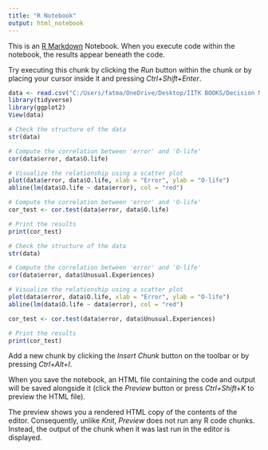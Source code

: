 ```yaml
---
title: "R Notebook"
output: html_notebook
---
```


This is an [R Markdown](http://rmarkdown.rstudio.com) Notebook. When you execute code within the notebook, the results appear beneath the code. 

Try executing this chunk by clicking the *Run* button within the chunk or by placing your cursor inside it and pressing *Ctrl+Shift+Enter*. 

```r
data <- read.csv("C:/Users/fatma/OneDrive/Desktop/IITK BOOKS/Decision Making/DM Project/data/All data - Average_error.csv")
library(tidyverse)
library(ggplot2)
View(data)
```

```r
# Check the structure of the data
str(data)

# Compute the correlation between 'error' and 'O-life'
cor(data$error, data$O.life)

# Visualize the relationship using a scatter plot
plot(data$error, data$O.life, xlab = "Error", ylab = "O-life")
abline(lm(data$O.life ~ data$error), col = "red")

```
```r
# Compute the correlation between 'error' and 'O-life'
cor_test <- cor.test(data$error, data$O.life)

# Print the results
print(cor_test)

```

```r
# Check the structure of the data
str(data)

# Compute the correlation between 'error' and 'O-life'
cor(data$error, data$Unusual.Experiences)

# Visualize the relationship using a scatter plot
plot(data$error, data$O.life, xlab = "Error", ylab = "O-life")
abline(lm(data$O.life ~ data$error), col = "red")

cor_test <- cor.test(data$error, data$Unusual.Experiences)

# Print the results
print(cor_test)
```


Add a new chunk by clicking the *Insert Chunk* button on the toolbar or by pressing *Ctrl+Alt+I*.

When you save the notebook, an HTML file containing the code and output will be saved alongside it (click the *Preview* button or press *Ctrl+Shift+K* to preview the HTML file).

The preview shows you a rendered HTML copy of the contents of the editor. Consequently, unlike *Knit*, *Preview* does not run any R code chunks. Instead, the output of the chunk when it was last run in the editor is displayed.
